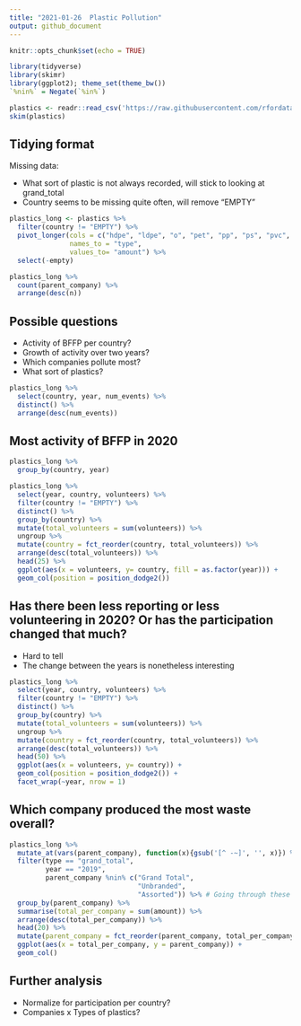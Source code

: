 ```yaml
---
title: "2021-01-26 	Plastic Pollution"
output: github_document
---
```


```r
knitr::opts_chunk$set(echo = TRUE)
```

```r
library(tidyverse)
library(skimr)
library(ggplot2); theme_set(theme_bw())
`%nin%` = Negate(`%in%`)
```


```r
plastics <- readr::read_csv('https://raw.githubusercontent.com/rfordatascience/tidytuesday/master/data/2021/2021-01-26/plastics.csv')
skim(plastics)
```

## Tidying format

Missing data: 

* What sort of plastic is not always recorded, will stick to looking at grand_total
* Country seems to be missing quite often, will remove "EMPTY"

```r
plastics_long <- plastics %>%
  filter(country != "EMPTY") %>% 
  pivot_longer(cols = c("hdpe", "ldpe", "o", "pet", "pp", "ps", "pvc", "grand_total"),
               names_to = "type",
               values_to= "amount") %>% 
  select(-empty)

plastics_long %>% 
  count(parent_company) %>% 
  arrange(desc(n))

```
## Possible questions

* Activity of BFFP per country?
* Growth of activity over two years?
* Which companies pollute most?
* What sort of plastics?

```r
plastics_long %>% 
  select(country, year, num_events) %>% 
  distinct() %>% 
  arrange(desc(num_events))

```
## Most activity of BFFP in 2020

```r

plastics_long %>% 
  group_by(country, year) 

plastics_long %>% 
  select(year, country, volunteers) %>% 
  filter(country != "EMPTY") %>%
  distinct() %>% 
  group_by(country) %>% 
  mutate(total_volunteers = sum(volunteers)) %>% 
  ungroup %>% 
  mutate(country = fct_reorder(country, total_volunteers)) %>%
  arrange(desc(total_volunteers)) %>% 
  head(25) %>% 
  ggplot(aes(x = volunteers, y= country, fill = as.factor(year))) +
  geom_col(position = position_dodge2())
```

## Has there been less reporting or less volunteering in 2020? Or has the participation changed that much?

* Hard to tell
* The change between the years is nonetheless interesting

```r
plastics_long %>% 
  select(year, country, volunteers) %>% 
  filter(country != "EMPTY") %>%
  distinct() %>% 
  group_by(country) %>% 
  mutate(total_volunteers = sum(volunteers)) %>% 
  ungroup %>% 
  mutate(country = fct_reorder(country, total_volunteers)) %>%
  arrange(desc(total_volunteers)) %>% 
  head(50) %>% 
  ggplot(aes(x = volunteers, y= country)) +
  geom_col(position = position_dodge2()) +
  facet_wrap(~year, nrow = 1)
```

## Which company produced the most waste overall?

```r
plastics_long %>% 
  mutate_at(vars(parent_company), function(x){gsub('[^ -~]', '', x)}) %>%  # removing non UTF-8 character that throw off summarise()
  filter(type == "grand_total", 
         year == "2019",
         parent_company %nin% c("Grand Total",
                                "Unbranded",
                                "Assorted")) %>% # Going through these iteratively to remove irrelevant parent companies
  group_by(parent_company) %>% 
  summarise(total_per_company = sum(amount)) %>% 
  arrange(desc(total_per_company)) %>% 
  head(20) %>% 
  mutate(parent_company = fct_reorder(parent_company, total_per_company)) %>% 
  ggplot(aes(x = total_per_company, y = parent_company)) +
  geom_col()

```

## Further analysis

* Normalize for participation per country?
* Companies x Types of plastics?


